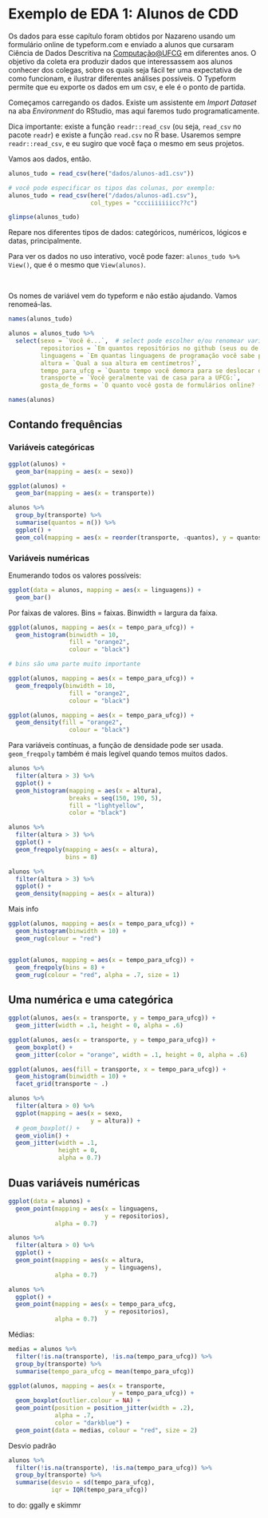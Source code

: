 # Exemplo de EDA 1: Alunos de CDD {#eda1}

Os dados para esse capítulo foram obtidos por Nazareno usando um formulário online de typeform.com e enviado a alunos que cursaram Ciência de Dados Descritiva na [Computação@UFCG](www.computacao.ufcg.edu.br) em diferentes anos. O objetivo da coleta era produzir dados que interessassem aos alunos conhecer dos colegas, sobre os quais seja fácil ter uma expectativa de como funcionam, e ilustrar diferentes análises possíveis. O Typeform permite que eu exporte os dados em um csv, e ele é o ponto de partida.

Começamos carregando os dados. Existe um assistente em _Import Dataset_ na aba _Environment_ do RStudio, mas aqui faremos tudo programaticamente.

Dica importante: existe a função `readr::read_csv` (ou seja, `read_csv` no pacote `readr`) e existe a função `read.csv` no R base. Usaremos sempre `readr::read_csv`, e eu sugiro que você faça o mesmo em seus projetos. 

Vamos aos dados, então.


```r
alunos_tudo = read_csv(here("dados/alunos-ad1.csv"))

# você pode especificar os tipos das colunas, por exemplo: 
alunos_tudo = read_csv(here("/dados/alunos-ad1.csv"), 
                       col_types = "ccciiiiiiicc??c")

glimpse(alunos_tudo)
```

Repare nos diferentes tipos de dados: categóricos, numéricos, lógicos e datas, principalmente. 

Para ver os dados no uso interativo, você pode fazer: `alunos_tudo %>% View()`, que é o mesmo que `View(alunos)`.

<br>

Os nomes de variável vem do typeform e não estão ajudando. Vamos renomeá-las.

```r
names(alunos_tudo)

alunos = alunos_tudo %>% 
  select(sexo = `Você é...`,  # select pode escolher e/ou renomear variáveis
         repositorios = `Em quantos repositórios no github (seus ou de outras pessoas) você contribuiu nos últimos 2 anos?`, 
         linguagens = `Em quantas linguagens de programação você sabe programar?`, 
         altura = `Qual a sua altura em centímetros?`, 
         tempo_para_ufcg = `Quanto tempo você demora para se deslocar de casa à UFCG? (em minutos)`, 
         transporte = `Você geralmente vai de casa para a UFCG:`, 
         gosta_de_forms = `O quanto você gosta de formulários online? (Obrigado por ter respondido este!)`)

names(alunos)
```

## Contando frequências

### Variáveis categóricas

```r
ggplot(alunos) + 
  geom_bar(mapping = aes(x = sexo)) 

ggplot(alunos) + 
  geom_bar(mapping = aes(x = transporte))

alunos %>% 
  group_by(transporte) %>% 
  summarise(quantos = n()) %>% 
  ggplot() + 
  geom_col(mapping = aes(x = reorder(transporte, -quantos), y = quantos)) 

```

### Variáveis numéricas

Enumerando todos os valores possíveis:

```r
ggplot(data = alunos, mapping = aes(x = linguagens)) + 
  geom_bar()
```

Por faixas de valores. Bins = faixas. Binwidth = largura da faixa.

```r
ggplot(alunos, mapping = aes(x = tempo_para_ufcg)) + 
  geom_histogram(binwidth = 10, 
                 fill = "orange2", 
                 colour = "black") 

# bins são uma parte muito importante

ggplot(alunos, mapping = aes(x = tempo_para_ufcg)) + 
  geom_freqpoly(binwidth = 10, 
                 fill = "orange2", 
                 colour = "black") 

ggplot(alunos, mapping = aes(x = tempo_para_ufcg)) + 
  geom_density(fill = "orange2", 
                 colour = "black") 

```

Para variáveis contínuas, a função de densidade pode ser usada. `geom_freqpoly` também é mais legível quando temos muitos dados.

```r
alunos %>% 
  filter(altura > 3) %>%  
  ggplot() + 
  geom_histogram(mapping = aes(x = altura), 
                 breaks = seq(150, 190, 5), 
                 fill = "lightyellow", 
                 color = "black") 

alunos %>% 
  filter(altura > 3) %>%  
  ggplot() + 
  geom_freqpoly(mapping = aes(x = altura), 
                bins = 8) 

alunos %>% 
  filter(altura > 3) %>%  
  ggplot() + 
  geom_density(mapping = aes(x = altura)) 
```

Mais info

```r
ggplot(alunos, mapping = aes(x = tempo_para_ufcg)) + 
  geom_histogram(binwidth = 10) + 
  geom_rug(colour = "red")


ggplot(alunos, mapping = aes(x = tempo_para_ufcg)) + 
  geom_freqpoly(bins = 8) + 
  geom_rug(colour = "red", alpha = .7, size = 1)

```

## Uma numérica e uma categórica

```r
ggplot(alunos, aes(x = transporte, y = tempo_para_ufcg)) + 
  geom_jitter(width = .1, height = 0, alpha = .6)
```

```r
ggplot(alunos, aes(x = transporte, y = tempo_para_ufcg)) + 
  geom_boxplot() +
  geom_jitter(color = "orange", width = .1, height = 0, alpha = .6)
```


```r
ggplot(alunos, aes(fill = transporte, x = tempo_para_ufcg)) + 
  geom_histogram(binwidth = 10) + 
  facet_grid(transporte ~ .)

```


```r
alunos %>%
  filter(altura > 0) %>% 
  ggplot(mapping = aes(x = sexo, 
                       y = altura)) +
  # geom_boxplot() + 
  geom_violin() + 
  geom_jitter(width = .1,
              height = 0,
              alpha = 0.7) 

```

## Duas variáveis numéricas

```r
ggplot(data = alunos) +
  geom_point(mapping = aes(x = linguagens, 
                           y = repositorios), 
             alpha = 0.7) 

alunos %>%
  filter(altura > 0) %>% 
  ggplot() +
  geom_point(mapping = aes(x = altura, 
                           y = linguagens), 
             alpha = 0.7) 

alunos %>%
  ggplot() +
  geom_point(mapping = aes(x = tempo_para_ufcg, 
                           y = repositorios), 
             alpha = 0.7) 

```

Médias: 

```r
medias = alunos %>% 
  filter(!is.na(transporte), !is.na(tempo_para_ufcg)) %>% 
  group_by(transporte) %>% 
  summarise(tempo_para_ufcg = mean(tempo_para_ufcg))

ggplot(alunos, mapping = aes(x = transporte, 
                             y = tempo_para_ufcg)) + 
  geom_boxplot(outlier.colour = NA) + 
  geom_point(position = position_jitter(width = .2), 
             alpha = .7, 
             color = "darkblue") + 
  geom_point(data = medias, colour = "red", size = 2) 

```

Desvio padrão

```r
alunos %>% 
  filter(!is.na(transporte), !is.na(tempo_para_ufcg)) %>% 
  group_by(transporte) %>% 
  summarise(desvio = sd(tempo_para_ufcg), 
            iqr = IQR(tempo_para_ufcg))

```

to do: ggally e skimmr